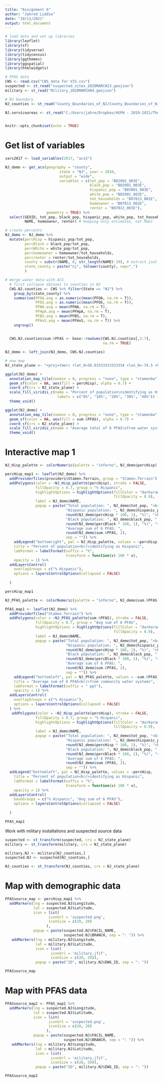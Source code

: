 ```yaml
---
title: "Assignment 6"
author: "Jahred Liddie"
date: "10/11/2021"
output: html_document
---
```


```r
# load data and set up libraries
library(leaflet)
library(sf)
library(tidyverse)
library(tidycensus)
library(ggthemes)
library(ggspatial)
library(htmlwidgets)

# PFAS data
CWS <- read.csv("CWS_data for VIS.csv")
suspected <- st_read("suspected_sites_2020MARCH23.geojson")
military <- st_read("Military_2020MARCH04.geojson")

# NJ boundary
NJ_counties <- st_read("County_Boundaries_of_NJ/County_Boundaries_of_NJ.shp")
  
NJ.serviceareas <- st_read("C:/Users/jahre/Dropbox/HSPH - 2019-2021/Thesis/New Jersey/Purveyor_Service_Areas_of_New_Jersey/Purveyor_Service_Areas_of_New_Jersey.shp")  


knitr::opts_chunk$set(echo = TRUE)
```


# Get list of variables
```r
vars2017 <- load_variables(2017, "acs5")

NJ_demo <- get_acs(geography = "county",
                         state = "NJ", year = 2010, 
                         output = "wide",
                         variables = c(tot_pop = "B02001_001E",
                                       black_pop = "B02001_003E",
                                       hispanic_pop = "B03001_003E",
                                       white_pop = "B02001_002E",
                                       tot_households = "B07013_001E",
                                       homeowner = "B07013_002E",
                                       renter = "B07013_003E"),
                   geometry = TRUE) %>%
  select(GEOID, tot_pop, black_pop, hispanic_pop, white_pop, tot_households,
         NAME, homeowner, renter) # keeping only estimates, not MoEs

# create percents
NJ_demo <- NJ_demo %>%
  mutate(percHisp = hispanic_pop/tot_pop,
         percBlack = black_pop/tot_pop,
         percWhite = white_pop/tot_pop,
         perchomeowner = homeowner/tot_households,
         percrenter = renter/tot_households,
         county = substr(NAME, 0, str_length(NAME)-19), # extract just name
         state_county = paste("nj", tolower(county), sep="_")
         )

# merge water data with ACS
  # first collapse dataset to counties in NJ
  CWS.NJ.counties <- CWS %>% filter(State == "NJ") %>%
    group_by(state_county) %>%
    summarise(PFOA.avg = as.numeric(mean(PFOA, na.rm = T)),
              PFOS.avg = as.numeric(mean(PFOS, na.rm = T)),
              PFNA.avg = mean(PFNA, na.rm = T),
              PFHpA.avg = mean(PFHpA, na.rm = T),
              PFBS.avg = mean(PFBS, na.rm = T),
              PFHxS.avg = mean(PFHxS, na.rm = T)) %>%
    ungroup()
  
  
  CWS.NJ.counties$sum.6PFAS <- base::rowSums(CWS.NJ.counties[,2:7], 
                                             na.rm = TRUE)

NJ_demo <- left_join(NJ_demo, CWS.NJ.counties)

# now map
NJ_state_plane <- "+proj=tmerc +lat_0=38.83333333333334 +lon_0=-74.5 +k=0.9999 +x_0=150000 +y_0=0 +ellps=GRS80 +datum=NAD83 +to_meter=0.3048006096012192 +no_defs"

ggplot(NJ_demo) +
  annotation_map_tile(zoomin = 0, progress = "none", type = "stamenbw") +
  geom_sf(color = NA, aes(fill = percHisp), alpha = 0.7) +
  coord_sf(crs = NJ_state_plane) +
  scale_fill_viridis_c(name = "Percent of population\nidentifying as Hispanic",
                        labels = c("0%", "10%", "20%", "30%", "40%")) +
  theme_void()

ggplot(NJ_demo) +
  annotation_map_tile(zoomin = 0, progress = "none", type = "stamenbw") +
  geom_sf(color = NA, aes(fill = sum.6PFAS), alpha = 0.7) +
  coord_sf(crs = NJ_state_plane) +
  scale_fill_viridis_c(name = "Average total of 6 PFAS\nfrom water systems\n[ppt]") +
  theme_void()

```

# Interactive map 1
```r
NJ_Hisp_palette <- colorNumeric(palette = "inferno", NJ_demo$percHisp)

percHisp_map1 <- leaflet(NJ_demo) %>%
  addProviderTiles(providers$Stamen.Terrain, group = "Stamen.Terrain") %>%
  addPolygons(color = ~NJ_Hisp_palette(percHisp), stroke = FALSE, 
              fillOpacity = 0.7, group = "% Hispanic",
              highlightOptions = highlightOptions(fillColor = "darkorange", 
                                                  fillOpacity = 0.9),
              label = NJ_demo$NAME,
              popup = paste("Total population: ", NJ_demo$tot_pop, "<br/>",
                            "Hispanic population: ", NJ_demo$hispanic_pop, " (", 
                            round(NJ_demo$percHisp * 100, 1), "%)", "<br/>",
                            "Black population: ", NJ_demo$black_pop, " (", 
                            round(NJ_demo$percBlack * 100, 1), "%)", "<br/>",
                            "Average sum of 6 PFAS: ", 
                            round(NJ_demo$sum.6PFAS, 2), 
                            sep = "")) %>%
    addLegend("bottomright", pal = NJ_Hisp_palette, values = ~percHisp,
    title = "Percent of population<br/>identifying as Hispanic",
    labFormat = labelFormat(suffix = "%",
                            transform = function(x) 100 * x),
    opacity = 1) %>%
  addLayersControl(
    overlayGroups = c("% Hispanic"),
    options = layersControlOptions(collapsed = FALSE)
    
  )

percHisp_map1


```

```r
NJ_PFAS_palette <- colorNumeric(palette = "inferno", NJ_demo$sum.6PFAS)

PFAS_map1 <- leaflet(NJ_demo) %>%
  addProviderTiles("Stamen.Terrain") %>%
  addPolygons(color = ~NJ_PFAS_palette(sum.6PFAS), stroke = FALSE, 
              fillOpacity = 0.7, group = "Avg sum of 6 PFAS",
              highlightOptions = highlightOptions(fillColor = "darkorange", 
                                                  fillOpacity = 0.9),
              label = NJ_demo$NAME,
              popup = paste("Total population: ", NJ_demo$tot_pop, "<br/>",
                            "Hispanic population: ", NJ_demo$hispanic_pop, " (", 
                            round(NJ_demo$percHisp * 100, 1), "%)", "<br/>",
                            "Black population: ", NJ_demo$black_pop, " (", 
                            round(NJ_demo$percBlack * 100, 1), "%)", "<br/>",
                            "Average sum of 6 PFAS: ", 
                            round(NJ_demo$sum.6PFAS, 2), 
                            sep = "")) %>%
    addLegend("bottomleft", pal = NJ_PFAS_palette, values = ~sum.6PFAS,
    title = "Average sum of 6 PFAS<br/>from community water systems",
    labFormat = labelFormat(suffix = " ppt"),
    opacity = 1) %>%
  addLayersControl(
    overlayGroups = c("% Hispanic"),
    options = layersControlOptions(collapsed = FALSE)
  ) %>% 
   addPolygons(color = ~NJ_Hisp_palette(percHisp), stroke = FALSE, 
              fillOpacity = 0.7, group = "% Hispanic",
              highlightOptions = highlightOptions(fillColor = "darkorange", 
                                                  fillOpacity = 0.9),
              label = NJ_demo$NAME,
              popup = paste("Total population: ", NJ_demo$tot_pop, "<br/>",
                            "Hispanic population: ", NJ_demo$hispanic_pop, " (", 
                            round(NJ_demo$percHisp * 100, 1), "%)", "<br/>",
                            "Black population: ", NJ_demo$black_pop, " (", 
                            round(NJ_demo$percBlack * 100, 1), "%)", "<br/>",
                            "Average sum of 6 PFAS: ", 
                            round(NJ_demo$sum.6PFAS, 2), 
                            sep = "")) %>%
  addLegend("bottomleft", pal = NJ_Hisp_palette, values = ~percHisp,
    title = "Percent of population<br/>identifying as Hispanic",
    labFormat = labelFormat(suffix = "%",
                            transform = function(x) 100 * x),
    opacity = 1) %>%
  addLayersControl(
    baseGroups = c("% Hispanic", "Avg sum of 6 PFAS"),
    options = layersControlOptions(collapsed = FALSE)
    
  )

PFAS_map1

```


Work with military installations and suspected source data
```r
suspected <- st_transform(suspected, crs = NJ_state_plane)
military <- st_transform(military, crs = NJ_state_plane)

military.NJ <- military[NJ_counties,]
suspected.NJ <- suspected[NJ_counties,]

NJ_counties <- st_transform(NJ_counties, crs = NJ_state_plane)

```

# Map with demographic data
```r
PFASsource_map <- percHisp_map1 %>%
  addMarkers(lng = suspected.NJ$Longitude,
             lat = suspected.NJ$Latitude, 
             icon = list(
                    iconUrl = 'suspected.png',
                    iconSize = c(20, 20)
                   ),
             popup = paste(suspected.NJ$FACIL_NAME, 
                           suspected.NJ$BRANCH, sep = ": ")) %>%
   addMarkers(lng = military.NJ$Longitude,
              lat = military.NJ$Latitude,
              icon = list(
                     iconUrl = 'military.jfif',
                     iconSize = c(20, 20)),
              popup = paste("ID", military.NJ$EWG_ID, sep = ": "))

PFASsource_map
```

# Map with PFAS data
```r
PFASsource_map2 <- PFAS_map1 %>%
  addMarkers(lng = suspected.NJ$Longitude,
             lat = suspected.NJ$Latitude, 
             icon = list(
                    iconUrl = 'suspected.png',
                    iconSize = c(20, 20)
                   ),
             popup = paste(suspected.NJ$FACIL_NAME, 
                           suspected.NJ$BRANCH, sep = ": ")) %>%
   addMarkers(lng = military.NJ$Longitude,
              lat = military.NJ$Latitude,
              icon = list(
                     iconUrl = 'military.jfif',
                     iconSize = c(20, 20)),
              popup = paste("ID", military.NJ$EWG_ID, sep = ": "))

PFASsource_map2
```

